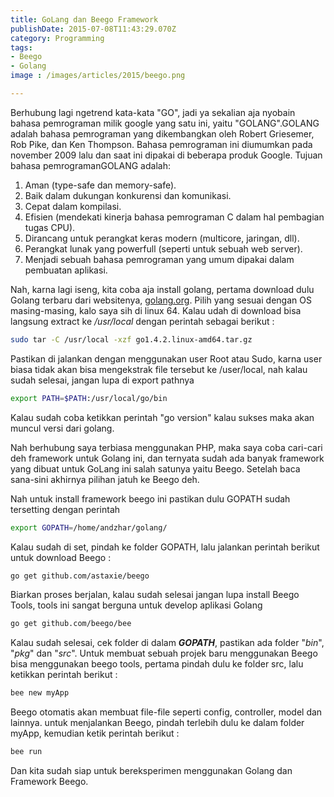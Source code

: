 ```yaml
---
title: GoLang dan Beego Framework
publishDate: 2015-07-08T11:43:29.070Z
category: Programming
tags:
- Beego
- Golang
image : /images/articles/2015/beego.png

---
```

Berhubung lagi ngetrend kata-kata "GO", jadi ya sekalian aja nyobain bahasa pemrograman milik google yang satu ini, yaitu "GOLANG".GOLANG adalah bahasa pemrograman yang dikembangkan oleh Robert Griesemer, Rob Pike, dan Ken Thompson. Bahasa pemrograman ini diumumkan pada november 2009 lalu dan saat ini dipakai di beberapa produk Google. Tujuan bahasa pemrogramanGOLANG adalah:

 1. Aman (type-safe dan memory-safe).
 2. Baik dalam dukungan konkurensi dan komunikasi.
 3. Cepat dalam kompilasi.
 4. Efisien (mendekati kinerja bahasa pemrograman C dalam hal pembagian tugas CPU).
 5. Dirancang untuk perangkat keras modern (multicore, jaringan, dll).
 6. Perangkat lunak yang powerfull (seperti untuk sebuah web server).
 7. Menjadi sebuah bahasa pemrograman yang umum dipakai dalam pembuatan aplikasi.

Nah, karna lagi iseng, kita coba aja install golang, pertama download dulu Golang terbaru dari websitenya, [golang.org](https://golang.org). Pilih yang sesuai dengan OS masing-masing, kalo saya sih di linux 64. Kalau udah di download bisa langsung extract ke */usr/local* dengan perintah sebagai berikut :

```bash
sudo tar -C /usr/local -xzf go1.4.2.linux-amd64.tar.gz
```
Pastikan di jalankan dengan menggunakan user Root atau Sudo, karna user biasa tidak akan bisa mengekstrak file tersebut ke /user/local, nah kalau sudah selesai, jangan lupa di export pathnya
```bash
export PATH=$PATH:/usr/local/go/bin
```
Kalau sudah coba ketikkan perintah "go version" kalau sukses maka akan muncul versi dari golang.

Nah berhubung saya terbiasa menggunakan PHP, maka saya coba cari-cari deh framework untuk Golang ini, dan ternyata sudah ada banyak framework yang dibuat untuk GoLang ini salah satunya yaitu Beego. Setelah baca sana-sini akhirnya pilihan jatuh ke Beego deh.

Nah untuk install framework beego ini pastikan dulu GOPATH sudah tersetting dengan perintah
```bash
export GOPATH=/home/andzhar/golang/
```
Kalau sudah di set, pindah ke folder GOPATH, lalu jalankan perintah berikut untuk download Beego :
```bash
go get github.com/astaxie/beego
```
Biarkan proses berjalan, kalau sudah selesai jangan lupa install Beego Tools, tools ini sangat berguna untuk develop aplikasi Golang
```bash
go get github.com/beego/bee
```
Kalau sudah selesai, cek folder di dalam ***GOPATH***, pastikan ada folder "*bin*", "*pkg*" dan "*src*". Untuk membuat sebuah projek baru menggunakan Beego bisa menggunakan beego tools, pertama pindah dulu ke folder src, lalu ketikkan perintah berikut :
```bash
bee new myApp
```
Beego otomatis akan membuat file-file seperti config, controller, model dan lainnya. untuk menjalankan Beego, pindah terlebih dulu ke dalam folder myApp, kemudian ketik perintah berikut :
```bash
bee run
```
Dan kita sudah siap untuk bereksperimen menggunakan Golang dan Framework Beego.